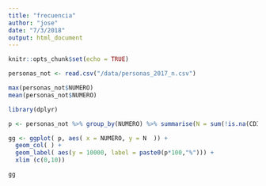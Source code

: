 ```yaml
---
title: "frecuencia"
author: "jose"
date: "7/3/2018"
output: html_document
---
```


```r
knitr::opts_chunk$set(echo = TRUE)
```

```r
personas_not <- read.csv("/data/personas_2017_n.csv")
```

```r
max(personas_not$NUMERO)
mean(personas_not$NUMERO)

```

```r
library(dplyr)

p <- personas_not %>% group_by(NUMERO) %>% summarise(N = sum(!is.na(CDINTER))) %>% mutate( p = round(N/sum(N),2))
```

```r
gg <- ggplot( p, aes( x = NUMERO, y = N  )) +
  geom_col( ) + 
  geom_label( aes(y = 10000, label = paste0(p*100,"%"))) +
  xlim (c(0,10))

gg
```

